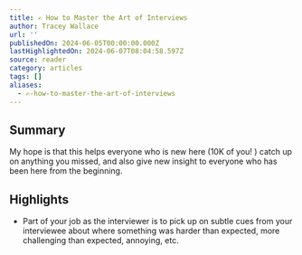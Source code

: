 ```yaml
---
title: ✍️ How to Master the Art of Interviews
author: Tracey Wallace
url: ''
publishedOn: 2024-06-05T00:00:00.000Z
lastHighlightedOn: 2024-06-07T08:04:58.597Z
source: reader
category: articles
tags: []
aliases:
  - ✍️-how-to-master-the-art-of-interviews
---
```

## Summary

My hope is that this helps everyone who is new here (10K of you! ) catch up on anything you missed, and also give new insight to everyone who has been here from the beginning.

## Highlights
- Part of your job as the interviewer is to pick up on subtle cues from your interviewee about where something was harder than expected, more challenging than expected, annoying, etc.

